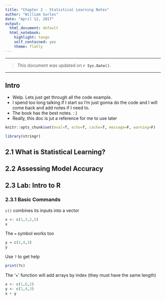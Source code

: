 ```yaml
---
title: "Chapter 2 - Statistical Learning Notes"
author: "William Surles"
date: "April 12, 2017"
output:
  html_document: default
  html_notebook:
    highlight: tango
    self_contained: yes
    theme: flatly
---
```


***
> This document was updated on **`r Sys.Date()`**.

***

## Intro

  - Welp. Lets just get through all the code example.
  - I spend too long talking if I start so I'm just gonna do the code and I will
come back and add notes if I need to.
  - The book has the best notes. : )
  - Really, this doc is jut a reference for me to use later

```r

knitr::opts_chunk$set(eval=T, echo=T, cache=T, message=F, warning=F)

```


```r

library(stringr)

```


## 2.1 What is Statistical Learning?

## 2.2 Assessing Model Accuracy

## 2.3 Lab: Intro to R

### 2.3.1 Basic Commands

`c()` combines its inputs into a vector

```r

x <- c(1,3,2,5)
x

```

The `=` symbol works too

```r

y = c(1,4,3)
y

```

Use `?` to get help

``` r

print(?c)

```

The '+' function will add arrays by index (they must have the same length)

```r

x <- c(1,6,2)
y <- c(1,4,3)
x + y

```

```r

```


```r

```

```r

```

```r

```

```r

```

